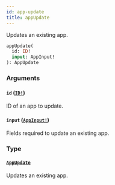```yaml
---
id: app-update
title: appUpdate
---
```


Updates an existing app.

```graphql
appUpdate(
  id: ID!
  input: AppInput!
): AppUpdate

```

### Arguments

#### `id` ([`ID!`](../../../developer/api-reference/scalars/id))

ID of an app to update.

#### `input` ([`AppInput!`](../../../developer/api-reference/inputs/app-input))

Fields required to update an existing app.

### Type

#### [`AppUpdate`](../../../developer/api-reference/objects/app-update)

Updates an existing app.
